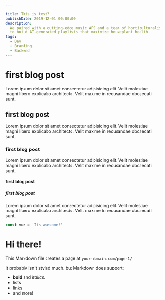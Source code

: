 ```yaml
---

title: This is test?
publishDate: 2019-12-01 00:00:00
description: 
  We paired with a cutting-edge music API and a team of horticulturalists
  to build AI-generated playlists that maximize houseplant health.
tags:
  - Dev
  - Branding
  - Backend
---
```



# first blog post

Lorem ipsum dolor sit amet consectetur adipisicing elit. Velit molestiae magni libero explicabo architecto. Velit maxime in recusandae obcaecati sunt.

## first blog post

Lorem ipsum dolor sit amet consectetur adipisicing elit. Velit molestiae magni libero explicabo architecto. Velit maxime in recusandae obcaecati sunt.
### first blog post

Lorem ipsum dolor sit amet consectetur adipisicing elit. Velit molestiae magni libero explicabo architecto. Velit maxime in recusandae obcaecati sunt.
#### first blog post
##### first blog post


Lorem ipsum dolor sit amet consectetur adipisicing elit. Velit molestiae magni libero explicabo architecto. Velit maxime in recusandae obcaecati sunt.



``` js
const vue = 'Its awesome!'
```

# Hi there!

This Markdown file creates a page at `your-domain.com/page-1/`

It probably isn't styled much, but Markdown does support:
- **bold** and _italics._
- lists
- [links](https://astro.build)
- and more!
